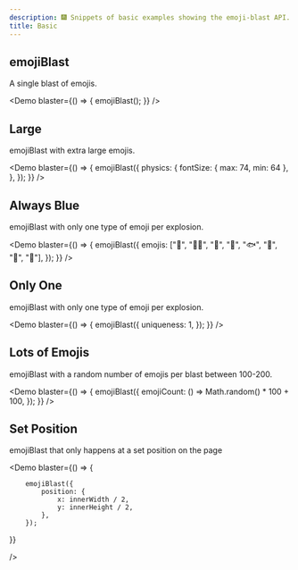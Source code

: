 ```yaml
---
description: 🎆 Snippets of basic examples showing the emoji-blast API. 🎇
title: Basic
---
```



## emojiBlast

A single blast of emojis.

<Demo
	blaster={() => {
		emojiBlast();
	}}
/>

## Large

emojiBlast with extra large emojis.

<Demo
	blaster={() => {
		emojiBlast({
			physics: {
				fontSize: { max: 74, min: 64 },
			},
		});
	}}
/>

## Always Blue

emojiBlast with only one type of emoji per explosion.

<Demo
	blaster={() => {
		emojiBlast({
			emojis: ["🥶", "🧞‍♂️", "🦋", "🦕", "🐟", "🐬", "🐳", "🐋"],
		});
	}}
/>

## Only One

emojiBlast with only one type of emoji per explosion.

<Demo
	blaster={() => {
		emojiBlast({
			uniqueness: 1,
		});
	}}
/>

## Lots of Emojis

emojiBlast with a random number of emojis per blast between 100-200.

<Demo
	blaster={() => {
		emojiBlast({
			emojiCount: () => Math.random() * 100 + 100,
		});
	}}
/>

## Set Position

emojiBlast that only happens at a set position on the page

<Demo
	blaster={() => {

    	emojiBlast({
    		position: {
    			x: innerWidth / 2,
    			y: innerHeight / 2,
    		},
    	});

}}

/>
